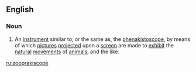 {{webster}}
==English==

===Noun===
{{en-noun}}

# An [[instrument]] similar to, or the same as, the [[phenakistoscope]], by means of which [[pictures]] [[projected]] upon a [[screen]] are made to [[exhibit]] the [[natural]] [[movements]] of [[animals]], and the like.

[[ru:zoopraxiscope]]